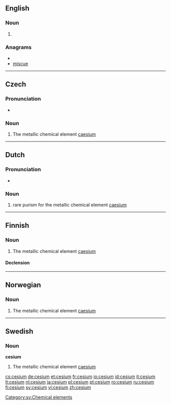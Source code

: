 {{also|césium}}
==English==

===Noun===
{{en-noun|-}}

# {{US}} {{alternative spelling of|[[caesium]]}}
<!--Put derived terms, translations, etc, at "caesium"-->

===Anagrams===
* {{alphagram|ceimsu}}
* [[miscue#English|miscue]]


----

==Czech==
{{wikipedia|lang=cs}}

===Pronunciation===
* {{IPA|/tsɛːzɪjʊm/|lang=cs}}

===Noun===
{{cs-noun|g=n}}

# The metallic chemical element [[caesium]]

----

==Dutch==

===Pronunciation===
* {{audio|Nl-cesium.ogg|Audio}}

===Noun===
{{infl|nl|noun|g=n}}

# rare purism for the metallic chemical element [[caesium]]

----

==Finnish==
{{wikipedia|lang=fi}}

===Noun===
{{infl|fi|noun}}

# {{chemical element|lang=fi}} The metallic chemical element [[caesium]]

====Declension====
{{fi-decl-tuoli|cesium|np=1}}

----

==Norwegian==

===Noun===
{{infl|no|noun}}

# {{chemical element|lang=no}} The metallic chemical element [[caesium]]

----

==Swedish==

===Noun===
{{sv-noun-unc-irreg-n|2=cesiumet}}
'''cesium''' {{n}}

# The metallic chemical element [[caesium]]

[[Category:sv:Chemical elements]]

[[cs:cesium]]
[[de:cesium]]
[[et:cesium]]
[[fr:cesium]]
[[io:cesium]]
[[id:cesium]]
[[it:cesium]]
[[lt:cesium]]
[[nl:cesium]]
[[ja:cesium]]
[[pl:cesium]]
[[pt:cesium]]
[[ro:cesium]]
[[ru:cesium]]
[[fi:cesium]]
[[sv:cesium]]
[[vi:cesium]]
[[zh:cesium]]